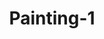 ---
title: 'Painting-1'
slug: '1'
description: 'This is the first painting and why I created it.'
tags: ['identity']
cover: ./images/1.png
---